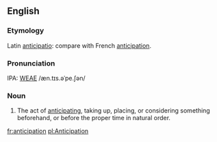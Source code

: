 ==English==
===Etymology===
Latin [[anticipatio]]: compare with French [[anticipation]].

===Pronunciation===
IPA: [[WEAE]] /æn.tɪs.əˈpe.ʃən/

===Noun===
# The act of [[anticipating]], taking up, placing, or considering something beforehand, or before the proper time in natural order.
<!-- material copied from Webster's Revised Unabridged Dictionary (1913) -->

[[fr:anticipation]]
[[pl:Anticipation]]